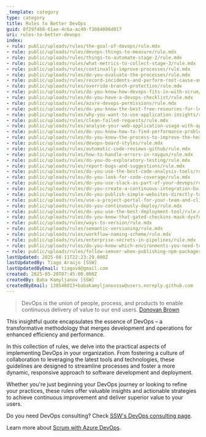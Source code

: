 ```yaml
---
_template: category
type: category
title: Rules to Better DevOps
guid: 0f29f4b8-61ae-4c6a-ac40-f3084086d817
uri: rules-to-better-devops
index:
- rule: public/uploads/rules/the-goal-of-devops/rule.mdx
- rule: public/uploads/rules/devops-things-to-measure/rule.mdx
- rule: public/uploads/rules/things-to-automate-stage-2/rule.mdx
- rule: public/uploads/rules/what-metrics-to-collect-stage-3/rule.mdx
- rule: public/uploads/rules/continually-improve-processes/rule.mdx
- rule: public/uploads/rules/do-you-evaluate-the-processes/rule.mdx
- rule: public/uploads/rules/record-incidents-and-perform-root-cause-analysis-with-clear-actions/rule.mdx
- rule: public/uploads/rules/override-branch-protection/rule.mdx
- rule: public/uploads/rules/do-you-know-how-devops-fits-in-with-scrum/rule.mdx
- rule: public/uploads/rules/do-you-have-a-devops-checklist/rule.mdx
- rule: public/uploads/rules/azure-devops-permissions/rule.mdx
- rule: public/uploads/rules/do-you-know-the-best-free-resources-for-learning-devops/rule.mdx
- rule: public/uploads/rules/why-you-want-to-use-application-insights/rule.mdx
- rule: public/uploads/rules/clean-failed-requests/rule.mdx
- rule: public/uploads/rules/analyse-your-web-application-usage-with-application-insights/rule.mdx
- rule: public/uploads/rules/do-you-know-how-to-find-performance-problems-with-application-insights/rule.mdx
- rule: public/uploads/rules/do-you-know-the-process-to-improve-the-health-of-your-web-application/rule.mdx
- rule: public/uploads/rules/devops-board-styles/rule.mdx
- rule: public/uploads/rules/automatic-code-reviews-github/rule.mdx
- rule: public/uploads/rules/how-to-handle-errors-in-raygun/rule.mdx
- rule: public/uploads/rules/do-you-do-exploratory-testing/rule.mdx
- rule: public/uploads/rules/report-bugs-and-suggestions/rule.mdx
- rule: public/uploads/rules/do-you-use-the-best-code-analysis-tools/rule.mdx
- rule: public/uploads/rules/do-you-look-for-code-coverage/rule.mdx
- rule: public/uploads/rules/do-you-use-slack-as-part-of-your-devops/rule.mdx
- rule: public/uploads/rules/do-you-create-a-continuous-integration-build-for-the-solution-before-configuring-continuous-deployment/rule.mdx
- rule: public/uploads/rules/do-you-publish-simple-websites-directly-to-windows-azure-from-visual-studio-online/rule.mdx
- rule: public/uploads/rules/use-a-project-portal-for-your-team-and-client/rule.mdx
- rule: public/uploads/rules/do-you-continuously-deploy/rule.mdx
- rule: public/uploads/rules/do-you-use-the-best-deployment-tool/rule.mdx
- rule: public/uploads/rules/do-you-know-that-gated-checkins-mask-dysfunction/rule.mdx
- rule: public/uploads/rules/ways-to-version/rule.mdx
- rule: public/uploads/rules/semantic-versioning/rule.mdx
- rule: public/uploads/rules/workflow-naming-scheme/rule.mdx
- rule: public/uploads/rules/enterprise-secrets-in-pipelines/rule.mdx
- rule: public/uploads/rules/do-you-know-which-environments-you-need-to-provision-when-starting-a-new-project/rule.mdx
- rule: public/uploads/rules/follow-semver-when-publishing-npm-packages/rule.mdx
lastUpdated: 2025-08-11T22:23:29.000Z
lastUpdatedBy: Tiago Araújo [SSW]
lastUpdatedByEmail: tiagov8@gmail.com
created: 2025-05-20T07:45:00.000Z
createdBy: Baba Kamyljanov [SSW]
createdByEmail: 138548013+babakamyljanovssw@users.noreply.github.com
---
```


> DevOps is the union of people, process, and products to enable continuous delivery of value to our end users.
> [Donovan Brown](https://www.donovanbrown.com/post/what-is-devops)

This insightful quote encapsulates the essence of DevOps – a transformative methodology that merges development and operations for enhanced efficiency and performance.

In this collection of rules, we delve into the practical aspects of implementing DevOps in your organization. From fostering a culture of collaboration to leveraging the latest tools and technologies, these guidelines are designed to streamline processes and foster a more dynamic, responsive approach to software development and deployment.

Whether you're just beginning your DevOps journey or looking to refine your practices, these rules offer valuable insights and actionable strategies to achieve continuous improvement and deliver superior value to your users.

Do you need DevOps consulting? Check [SSW's DevOps consulting page](https://www.ssw.com.au/consulting/devops).

Learn more about [Scrum with Azure DevOps](/rules-to-better-scrum-using-azure-devops).
